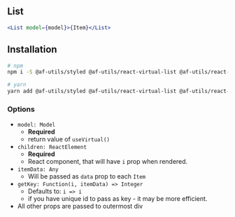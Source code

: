 
## List

```jsx
<List model={model}>{Item}</List>
```

## Installation

```bash
# npm
npm i -S @af-utils/styled @af-utils/react-virtual-list @af-utils/react-virtual-headless prop-types

# yarn
yarn add @af-utils/styled @af-utils/react-virtual-list @af-utils/react-virtual-headless prop-types
```

### Options

-   `model: Model`
    -   **Required**
    -   return value of `useVirtual()`
-   `children: ReactElement`
    -   **Required**
    -   React component, that will have `i` prop when rendered.
-   `itemData: Any`
    -   Will be passed as `data` prop to each `Item`
-   `getKey: Function(i, itemData) => Integer`
    -   Defaults to: `i => i`
    -   if you have unique id to pass as key - it may be more efficient.
-   All other props are passed to outermost div

